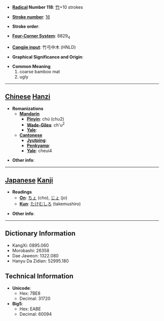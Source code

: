 * '''[[Wiktionary:Chinese radical index| Radical]] Number 118''': [[Wiktionary:Chinese radical index 竹|竹]]+10 strokes

* '''[[Wiktionary:Chinese total strokes index|Stroke number]]''': [[Wiktionary:Chinese total strokes index 16|16]]

* '''Stroke order''': 

* '''[[Wiktionary:Chinese four corner index|Four-Corner System]]''': 8829<sub>4</sub>

* '''[[Wiktionary:Chinese Cangjie index|Cangjie input]]''': 竹弓中木 (HNLD)

* '''Graphical Significance and Origin''': 

* '''Common Meaning'''
*#coarse bamboo mat
*# ugly


----

== [[Chinese]] [[Hanzi]] ==

* '''Romanizations'''
** '''[[Mandarin]]'''
*** '''[[Pinyin]]''': chú (chu2)
*** '''[[Wade-Giles]]''': ch'u<sup>2</sup>
*** '''[[Yale]]''': 
** '''[[Cantonese]]'''
*** '''[[Jyutping]]''':
*** '''[[Penkyamp]]''': 
*** '''[[Yale]]''': cheui4

* '''Other info''': 

----

== [[Japanese]] [[Kanji]] ==

* '''Readings'''
** '''[[On]]''': [[ちょ]] (cho), [[じょ]] (jo)
** '''[[Kun]]''': [[たけむしろ]] (takemushiro)

* '''Other info''':  

----

== Dictionary Information ==

* KangXi: 0895.060
* Morobashi: 26358
* Dae Jaweon: 1322.080
* Hanyu Da Zidian: 52995.180

== Technical Information ==

* '''Unicode''':
** Hex: 7BE8
** Decimal: 31720
* '''Big5''':
** Hex: EABE
** Decimal: 60094